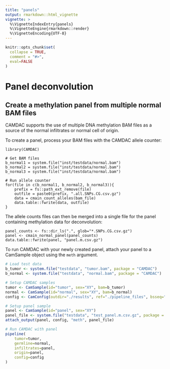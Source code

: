 ```yaml
---
title: "panels"
output: rmarkdown::html_vignette
vignette: >
  %\VignetteIndexEntry{panels}
  %\VignetteEngine{rmarkdown::render}
  %\VignetteEncoding{UTF-8}
---
```


```r
knitr::opts_chunk$set(
  collapse = TRUE,
  comment = "#>",
  eval=FALSE
)
```

# Panel deconvolution

## Create a methylation panel from multiple normal BAM files

CAMDAC supports the use of multiple DNA methylation BAM files as a source of the normal infiltrates or normal cell of origin.

To create a panel, process your BAM files with the CAMDAC allele counter:

```
library(CAMDAC)

# Get BAM files
b_normal1 = system.file("inst/testdata/normal.bam")
b_normal2 = system.file("inst/testdata/normal.bam")
b_normal3 = system.file("inst/testdata/normal.bam")

# Run allele counter
for(file in c(b_normal1, b_normal2, b_normal3)){
    prefix = fs::path_ext_remove(file)
    outfile = paste0(prefix, ".all.SNPs.CG.csv.gz")
    data = cmain_count_alleles(bam_file)
    data.table::fwrite(data, outfile)
}
```

The allele counts files can then be merged into a single file for the panel containing methylation data for deconvolution:

```
panel_counts <- fs::dir_ls(".", glob="*.SNPs.CG.csv.gz")
panel <- cmain_normal_panel(panel_counts)
data.table::fwrite(panel, "panel.m.csv.gz")
```

To run CAMDAC with your newly created panel, attach your panel to a CamSample object using the `meth` argument.

```r

# Load test data
b_tumor <- system.file("testdata", "tumor.bam", package = "CAMDAC")
b_normal <- system.file("testdata", "normal.bam", package = "CAMDAC")

# Setup CAMDAC samples
tumor <- CamSample(id="tumor", sex="XY", bam=b_tumor)
normal <- CamSample(id="normal", sex="XY", bam=b_normal)
config <- CamConfig(outdir="./results", ref="./pipeline_files", bsseq="wgbs", lib="pe", cores=10)

# Setup panel sample
panel <- CamSample(id="panel", sex="XY")
panel_file <- system.file("testdata", "test_panel.m.csv.gz", package = "CAMDAC")
attach_output(panel, config, "meth", panel_file)

# Run CAMDAC with panel
pipeline(
    tumor=tumor,
    germline=normal,
    infiltrates=panel,
    origin=panel,
    config=config
)
```
